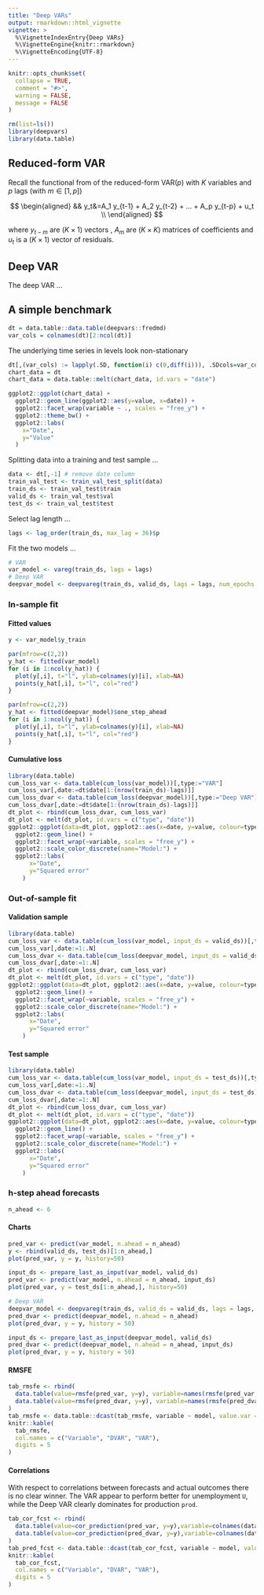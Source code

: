 ```yaml
---
title: "Deep VARs"
output: rmarkdown::html_vignette
vignette: >
  %\VignetteIndexEntry{Deep VARs}
  %\VignetteEngine{knitr::rmarkdown}
  %\VignetteEncoding{UTF-8}
---
```


```r
knitr::opts_chunk$set(
  collapse = TRUE,
  comment = "#>",
  warning = FALSE,
  message = FALSE
)
```

```r
rm(list=ls())
library(deepvars)
library(data.table)
```

## Reduced-form VAR 

Recall the functional from of the reduced-form VAR($p$) with $K$ variables and $p$ lags (with $m \in [1,p]$) 

$$
\begin{aligned}
&& y_t&=A_1 y_{t-1} + A_2 y_{t-2} + ... + A_p y_{t-p} + u_t \\
\end{aligned}
$$

where $y_{t-m}$ are $(K \times 1)$ vectors , $A_m$ are $(K \times K)$ matrices of coefficients and $u_t$ is a $(K \times 1)$ vector of residuals. 

## Deep VAR

The deep VAR ...

## A simple benchmark

```r
dt = data.table::data.table(deepvars::fredmd)
var_cols = colnames(dt)[2:ncol(dt)]
```

The underlying time series in levels look non-stationary 

```r
dt[,(var_cols) := lapply(.SD, function(i) c(0,diff(i))), .SDcols=var_cols]
chart_data = dt
chart_data = data.table::melt(chart_data, id.vars = "date")

ggplot2::ggplot(chart_data) +
  ggplot2::geom_line(ggplot2::aes(y=value, x=date)) +
  ggplot2::facet_wrap(variable ~ ., scales = "free_y") +
  ggplot2::theme_bw() +
  ggplot2::labs(
    x="Date",
    y="Value"
  )
```

Splitting data into a training and test sample ...

```r
data <- dt[,-1] # remove date column
train_val_test <- train_val_test_split(data)
train_ds <- train_val_test$train
valid_ds <- train_val_test$val
test_ds <- train_val_test$test
```

Select lag length ...

```r
lags <- lag_order(train_ds, max_lag = 36)$p
```

Fit the two models ...

```r
# VAR
var_model <- vareg(train_ds, lags = lags)
# Deep VAR
deepvar_model <- deepvareg(train_ds, valid_ds, lags = lags, num_epochs = 200)
```

### In-sample fit

#### Fitted values

```r
y <- var_model$y_train
```

```r
par(mfrow=c(2,2))
y_hat <- fitted(var_model)
for (i in 1:ncol(y_hat)) {
  plot(y[,i], t="l", ylab=colnames(y)[i], xlab=NA)
  points(y_hat[,i], t="l", col="red")
}
```

```r
par(mfrow=c(2,2))
y_hat <- fitted(deepvar_model)$one_step_ahead
for (i in 1:ncol(y_hat)) {
  plot(y[,i], t="l", ylab=colnames(y)[i], xlab=NA)
  points(y_hat[,i], t="l", col="red")
}
```

#### Cumulative loss

```r
library(data.table)
cum_loss_var <- data.table(cum_loss(var_model))[,type:="VAR"]
cum_loss_var[,date:=dt$date[1:(nrow(train_ds)-lags)]]
cum_loss_dvar <- data.table(cum_loss(deepvar_model))[,type:="Deep VAR"]
cum_loss_dvar[,date:=dt$date[1:(nrow(train_ds)-lags)]]
dt_plot <- rbind(cum_loss_dvar, cum_loss_var)
dt_plot <- melt(dt_plot, id.vars = c("type", "date"))
ggplot2::ggplot(data=dt_plot, ggplot2::aes(x=date, y=value, colour=type)) +
  ggplot2::geom_line() +
  ggplot2::facet_wrap(~variable, scales = "free_y") +
  ggplot2::scale_color_discrete(name="Model:") +
  ggplot2::labs(
      x="Date",
      y="Squared error"
    )
```

### Out-of-sample fit

#### Validation sample

```r
library(data.table)
cum_loss_var <- data.table(cum_loss(var_model, input_ds = valid_ds))[,type:="VAR"]
cum_loss_var[,date:=1:.N]
cum_loss_dvar <- data.table(cum_loss(deepvar_model, input_ds = valid_ds))[,type:="Deep VAR"]
cum_loss_dvar[,date:=1:.N]
dt_plot <- rbind(cum_loss_dvar, cum_loss_var)
dt_plot <- melt(dt_plot, id.vars = c("type", "date"))
ggplot2::ggplot(data=dt_plot, ggplot2::aes(x=date, y=value, colour=type)) +
  ggplot2::geom_line() +
  ggplot2::facet_wrap(~variable, scales = "free_y") +
  ggplot2::scale_color_discrete(name="Model:") +
  ggplot2::labs(
      x="Date",
      y="Squared error"
    )
```

#### Test sample

```r
library(data.table)
cum_loss_var <- data.table(cum_loss(var_model, input_ds = test_ds))[,type:="VAR"]
cum_loss_var[,date:=1:.N]
cum_loss_dvar <- data.table(cum_loss(deepvar_model, input_ds = test_ds))[,type:="Deep VAR"]
cum_loss_dvar[,date:=1:.N]
dt_plot <- rbind(cum_loss_dvar, cum_loss_var)
dt_plot <- melt(dt_plot, id.vars = c("type", "date"))
ggplot2::ggplot(data=dt_plot, ggplot2::aes(x=date, y=value, colour=type)) +
  ggplot2::geom_line() +
  ggplot2::facet_wrap(~variable, scales = "free_y") +
  ggplot2::scale_color_discrete(name="Model:") +
  ggplot2::labs(
      x="Date",
      y="Squared error"
    )
```

### h-step ahead forecasts

```r
n_ahead <- 6
```


#### Charts

```r
pred_var <- predict(var_model, n.ahead = n_ahead)
y <- rbind(valid_ds, test_ds)[1:n_ahead,]
plot(pred_var, y = y, history=50)
```

```r
input_ds <- prepare_last_as_input(var_model, valid_ds)
pred_var <- predict(var_model, n.ahead = n_ahead, input_ds)
plot(pred_var, y = test_ds[1:n_ahead,], history=50)
```

```r
# Deep VAR
deepvar_model <- deepvareg(train_ds, valid_ds = valid_ds, lags = lags, n_ahead = min(lags,n_ahead), num_epochs = 200)
pred_dvar <- predict(deepvar_model, n.ahead = n_ahead)
plot(pred_dvar, y = y, history = 50)
```
```r
input_ds <- prepare_last_as_input(deepvar_model, valid_ds)
pred_dvar <- predict(deepvar_model, n.ahead = n_ahead, input_ds)
plot(pred_dvar, y = y, history = 50)
```


#### RMSFE 

<!-- In terms of the Root Mean Squared Forecasting Error the Deep VAR is clearly dominating: -->

```r
tab_rmsfe <- rbind(
  data.table(value=rmsfe(pred_var, y=y), variable=names(rmsfe(pred_var, y=y)))[,model:="VAR"],
  data.table(value=rmsfe(pred_dvar, y=y), variable=names(rmsfe(pred_dvar, y=y)))[,model:="Deep VAR"]
)
tab_rmsfe <- data.table::dcast(tab_rmsfe, variable ~ model, value.var = "value")
knitr::kable(
  tab_rmsfe, 
  col.names = c("Variable", "DVAR", "VAR"),
  digits = 5
) 
```

#### Correlations

With respect to correlations between forecasts and actual outcomes there is no clear winner. The VAR appear to perform better for unemployment `U`, while the Deep VAR clearly dominates for production `prod`.

```r
tab_cor_fcst <- rbind(
  data.table(value=cor_prediction(pred_var, y=y),variable=colnames(data),model="VAR"),
  data.table(value=cor_prediction(pred_dvar, y=y),variable=colnames(data),model="Deep VAR")
)
tab_pred_fcst <- data.table::dcast(tab_cor_fcst, variable ~ model, value.var = "value")
knitr::kable(
  tab_cor_fcst, 
  col.names = c("Variable", "DVAR", "VAR"),
  digits = 5
) 
```


